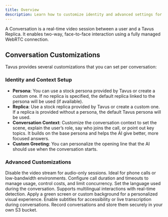 ```yaml
---
title: Overview
description: Learn how to customize identity and advanced settings for a conversation to suit your needs.
---
```


A Conversation is a real-time video session between a user and a Tavus Replica. It enables two-way, face-to-face interaction using a fully managed WebRTC connection.

## Conversation Customizations
Tavus provides several customizations that you can set per conversation:
### Identity and Context Setup
- **Persona**: You can use a stock persona provided by Tavus or create a custom one. If no replica is specified, the default replica linked to the persona will be used (if available).
- **Replica**: Use a stock replica provided by Tavus or create a custom one. If a replica is provided without a persona, the default Tavus persona will be used.
- **Conversation Context**: Customize the conversation context to set the scene, explain the user’s role, say who joins the call, or point out key topics. It builds on the base persona and helps the AI give better, more focused answers.
- **Custom Greeting**: You can personalize the opening line that the AI should use when the conversation starts.
### Advanced Customizations
<CardGroup cols={3}>

  <Card title="Audio-Only Conversation" icon="headphones" href="/sections/conversational-video-interface/conversation/customizations/audio-only">
    Disable the video stream for audio-only sessions. Ideal for phone calls or low-bandwidth environments.
  </Card>

  <Card title="Call Time" icon="timer" href="/sections/conversational-video-interface/conversation/customizations/call-settings">
    Configure call duration and timeouts to manage usage, control costs, and limit concurrency.
  </Card>

  <Card title="Language" icon="globe" href="/sections/conversational-video-interface/language-support#supported-language">
    Set the language used during the conversation. Supports multilingual interactions with real-time detection.
  </Card>

  <Card title="Background Customization" icon="image" href="/sections/conversational-video-interface/conversation/customizations/background-customizations">
    Apply a green screen or custom background for a personalized visual experience.
  </Card>

  <Card title="Closed Captions" icon="closed-captioning" href="/sections/conversational-video-interface/conversation/customizations/closed-captions">
    Enable subtitles for accessibility or live transcription during conversations.
  </Card>

  <Card title="Call Recording" icon="video" href="/sections/conversational-video-interface/quickstart/conversation-recordings">
    Record conversations and store them securely in your own S3 bucket.
  </Card>

</CardGroup>